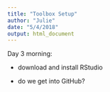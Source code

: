 ```yaml
---
title: "Toolbox Setup"
author: "Julie"
date: "5/4/2018"
output: html_document
---
```


Day 3 morning: 

- download and install RStudio

- do we get into GitHub?

